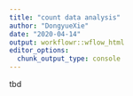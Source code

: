 ```yaml
---
title: "count data analysis"
author: "DongyueXie"
date: "2020-04-14"
output: workflowr::wflow_html
editor_options:
  chunk_output_type: console
---
```


tbd
